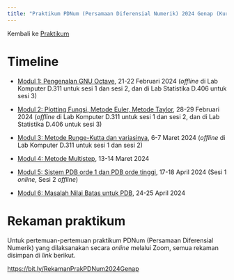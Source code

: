 ```yaml
---
title: "Praktikum PDNum (Persamaan Diferensial Numerik) 2024 Genap (Kurikulum 2020)"
---
```


Kembali ke [Praktikum](../../../../praktikum.qmd)

# Timeline

- [Modul 1: Pengenalan GNU Octave](./modul1.ipynb), 21-22 Februari 2024 (*offline* di Lab Komputer D.311 untuk sesi 1 dan sesi 2, dan di Lab Statistika D.406 untuk sesi 3)

- [Modul 2: Plotting Fungsi, Metode Euler, Metode Taylor](./modul2.ipynb), 28-29 Februari 2024 (*offline* di Lab Komputer D.311 untuk sesi 1 dan sesi 2, dan di Lab Statistika D.406 untuk sesi 3)

- [Modul 3: Metode Runge-Kutta dan variasinya](./modul3.ipynb), 6-7 Maret 2024 (*offline* di Lab Komputer D.311 untuk sesi 1 dan sesi 2)

- [Modul 4: Metode Multistep](./modul4.ipynb), 13-14 Maret 2024

- [Modul 5: Sistem PDB orde 1 dan PDB orde tinggi](./modul5.ipynb), 17-18 April 2024 (Sesi 1 *online*, Sesi 2 *offline*)

- [Modul 6: Masalah Nilai Batas untuk PDB](./modul6.ipynb), 24-25 April 2024

# Rekaman praktikum

Untuk pertemuan-pertemuan praktikum PDNum (Persamaan Diferensial Numerik) yang dilaksanakan secara *online* melalui Zoom, semua rekaman disimpan di *link* berikut.

<https://bit.ly/RekamanPrakPDNum2024Genap>

